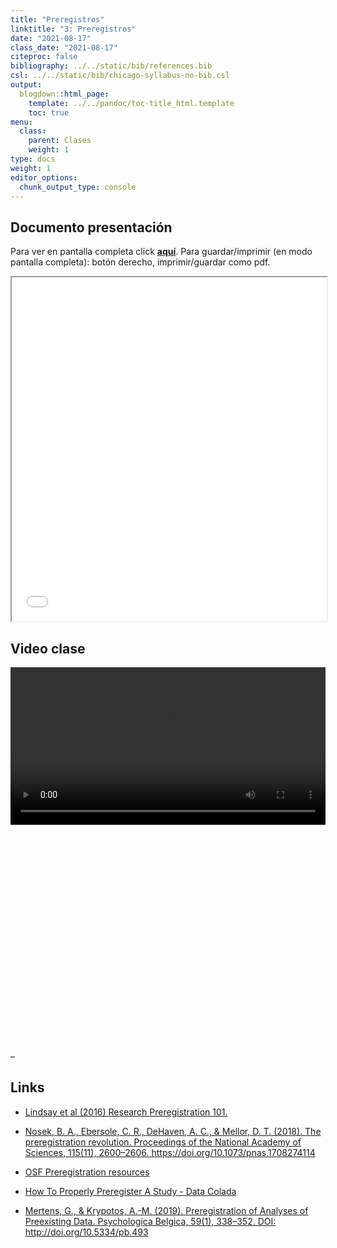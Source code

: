 ```yaml
---
title: "Preregistros"
linktitle: "3: Preregistros"
date: "2021-08-17"
class_date: "2021-08-17"
citeproc: false
bibliography: ../../static/bib/references.bib
csl: ../../static/bib/chicago-syllabus-no-bib.csl
output:
  blogdown::html_page:
    template: ../../pandoc/toc-title_html.template
    toc: true
menu:
  class:
    parent: Clases
    weight: 1
type: docs
weight: 1
editor_options:
  chunk_output_type: console
---
```


## Documento presentación

<span class="sidenote">Para ver en pantalla completa click [**aquí**](/slides/03-preregistro-OSF/03_preregistro_osf.html). Para guardar/imprimir (en modo pantalla completa): botón derecho, imprimir/guardar como pdf. </span>

<iframe src=/slides/03-preregistro-OSF/03_preregistro_osf.html height="550" width=100% allowfullscreen="true">
</iframe>



## Video clase

<div style="width: 100%; height: 600px; overflow: hidden;">
<video  style="width: 100%;" controls>
<source src="https://www.dropbox.com/s/09k6tze5hoa5f2l/clase3.webm?raw=1">
</video>
</div>

--

## Links

- [Lindsay et al (2016) Research Preregistration 101.](https://www.psychologicalscience.org/observer/research-preregistration-101)

- [Nosek, B. A., Ebersole, C. R., DeHaven, A. C., & Mellor, D. T. (2018). The preregistration revolution. Proceedings of the National Academy of Sciences, 115(11), 2600–2606. https://doi.org/10.1073/pnas.1708274114
](https://www.pnas.org/content/115/11/2600)

- [OSF Preregistration resources](https://www.cos.io/initiatives/prereg)

- [How To Properly Preregister A Study - Data Colada](http://datacolada.org/64)

- [Mertens, G., & Krypotos, A.-M. (2019). Preregistration of Analyses of Preexisting Data. Psychologica Belgica, 59(1), 338–352. DOI: http://doi.org/10.5334/pb.493](https://www.psychologicabelgica.com/articles/10.5334/pb.493/)
